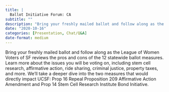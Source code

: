 ```yaml
---
title: |
  Ballot Initiative Forum: CA
subtitle: ""
description: "Bring your freshly mailed ballot and follow along as the League of Women Voters of SF reviews the pros and cons of the 12 statewide ballot measures. "
date: "2020-10-16"
categories: [Presentation, Chat/Q&A]
date-format: medium 
---
```


Bring your freshly mailed ballot and follow along as the League of Women Voters of SF reviews the pros and cons of the 12 statewide ballot measures. Learn more about the issues you will be voting on, including stem cell research, affirmative action, ride sharing, criminal justice, property taxes, and more. We'll take a deeper dive into the two measures that would directly impact UCSF: Prop 16 Repeal Proposition 209 Affirmative Action Amendment and Prop 14 Stem Cell Research Institute Bond Initiative.

